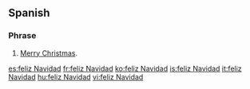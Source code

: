 ==Spanish==

===Phrase===
{{infl|es|phrase}}

# [[Merry Christmas]].

[[es:feliz Navidad]]
[[fr:feliz Navidad]]
[[ko:feliz Navidad]]
[[is:feliz Navidad]]
[[it:feliz Navidad]]
[[hu:feliz Navidad]]
[[vi:feliz Navidad]]